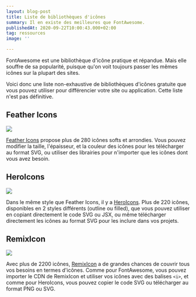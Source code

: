 ```yaml
---
layout: blog-post
title: Liste de bibliothèques d'icônes
summary: Il en existe des meilleures que FontAwesome.
publishedAt: 2020-09-22T10:00:43.000+02:00
tag: ressources
image: ''

---
```

FontAwesome est une bibliothèque d'icône pratique et répandue. Mais elle souffre de sa popularité, puisque qu'on voit toujours passer les mêmes icônes sur la plupart des sites.

Voici donc une liste non-exhaustive de bibliothèques d'icônes gratuite que vous pouvez utiliser pour différencier votre site ou application. Cette liste n'est pas définitive.

## Feather Icons

![](/images/feather-icons.png)

[Feather Icons](https://feathericons.com/ "Feather Icons") propose plus de 280 icônes softs et arrondies. Vous pouvez modifier la taille, l'épaisseur, et la couleur des icônes pour les télécharger au format SVG, ou utiliser des librairies pour n'importer que les icônes dont vous avez besoin.

## HeroIcons

![](/images/heroicons.png)

Dans le même style que Feather Icons, il y a [HeroIcons](https://heroicons.com/ "Hero Icons"). Plus de 220 icônes, disponibles en 2 styles différents (outline ou filled), que vous pouvez utiliser en copiant directement le code SVG ou JSX, ou même télécharger directement les icônes au format SVG pour les inclure dans vos projets.

## RemixIcon

![](/images/remixicon.png)

Avec plus de 2200 icônes, [RemixIcon](https://remixicon.com/ "RemixIcon") a de grandes chances de couvrir tous vos besoins en termes d'icônes. Comme pour FontAwesome, vous pouvez importer le CDN de RemixIcon et utiliser vos icônes avec des balises `<i>`, et comme pour HeroIcons, vous pouvez copier le code SVG ou télécharger au format PNG ou SVG.